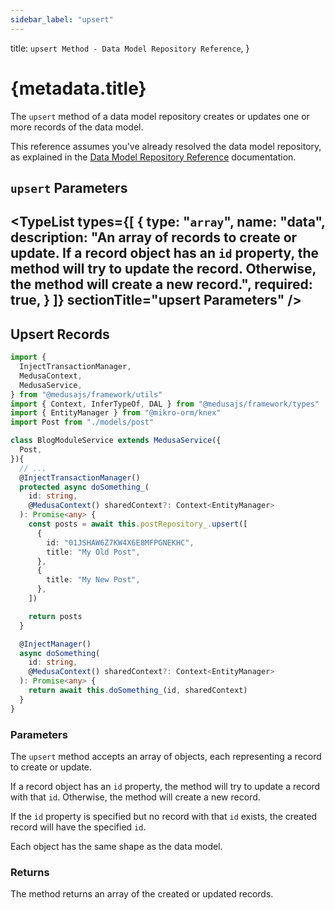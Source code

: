 ```yaml
---
sidebar_label: "upsert"
---
```



  title: `upsert Method - Data Model Repository Reference`,
}

# {metadata.title}

The `upsert` method of a data model repository creates or updates one or more records of the data model.

<Note>

This reference assumes you've already resolved the data model repository, as explained in the [Data Model Repository Reference](../../page.mdx) documentation.

</Note>

## `upsert` Parameters

<TypeList
  types={[
    {
      type: "`array`",
      name: "data",
      description: "An array of records to create or update. If a record object has an `id` property, the method will try to update the record. Otherwise, the method will create a new record.",
      required: true,
    }
  ]}
  sectionTitle="upsert Parameters"
/>
---

## Upsert Records

```ts
import { 
  InjectTransactionManager,
  MedusaContext,
  MedusaService,
} from "@medusajs/framework/utils"
import { Context, InferTypeOf, DAL } from "@medusajs/framework/types"
import { EntityManager } from "@mikro-orm/knex"
import Post from "./models/post"

class BlogModuleService extends MedusaService({
  Post,
}){
  // ...
  @InjectTransactionManager()
  protected async doSomething_(
    id: string,
    @MedusaContext() sharedContext?: Context<EntityManager>
  ): Promise<any> {
    const posts = await this.postRepository_.upsert([
      {
        id: "01JSHAW6Z7KW4X6E8MFPGNEKHC",
        title: "My Old Post",
      },
      {
        title: "My New Post",
      },
    ])

    return posts
  }

  @InjectManager()
  async doSomething(
    id: string,
    @MedusaContext() sharedContext?: Context<EntityManager>
  ): Promise<any> {
    return await this.doSomething_(id, sharedContext)
  }
}
```

### Parameters

The `upsert` method accepts an array of objects, each representing a record to create or update.

If a record object has an `id` property, the method will try to update a record with that `id`. Otherwise, the method will create a new record.

If the `id` property is specified but no record with that `id` exists, the created record will have the specified `id`.

Each object has the same shape as the data model.

### Returns

The method returns an array of the created or updated records.
